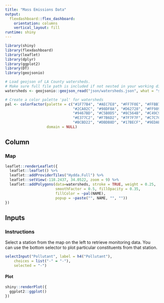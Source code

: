 ```yaml
---
title: "Mass Emissions Data"
output: 
  flexdashboard::flex_dashboard:
    orientation: columns
    vertical_layout: fill
runtime: shiny
---
```


```r
library(shiny)
library(flexdashboard)
library(leaflet)
library(dplyr)
library(ggplot2)
library(DT)
library(geojsonio)

# Load geojson of LA County watersheds.
# Make sure full file path is included if not nested in your working directory.
watersheds <- geojsonio::geojson_read("json/watersheds.json", what = "sp")

# Create a color palette 'pal' for watersheds
pal <- colorFactor(palette = c("#1F77B4", "#AEC7E8", "#FF7F0E", "#FFBB78", 
                               "#2CA02C", "#98DF8A", "#D62728", "#FF9896", 
                               "#9467BD", "#C5B0D5", "#8C564B", "#C49C94", 
                               "#E377C2", "#F7B6D2", "#7F7F7F", "#C7C7C7", 
                               "#BCBD22", "#DBDB8D", "#17BECF", "#9EDAE5"), 
                   domain = NULL)

```

Column {data-width=650}
-----------------------------------------------------------------------

### Map

```r
leaflet::renderLeaflet({
  leaflet::leaflet() %>%
  leaflet::addProviderTiles("Hydda.Full") %>%
  leaflet::setView(-118.2437, 34.0522, zoom = 9) %>%
  leaflet::addPolygons(data=watersheds, stroke = TRUE, weight = 0.25, 
                       smoothFactor = 0.5, fillOpacity = 0.35,
                       fillColor = ~pal(NAME), 
                       popup = ~paste("", NAME, "", ""))
})

```

Inputs {.sidebar data-width=300}
-----------------------------------------------------------------------

### Instructions

Select a station from the map on the left to retrieve monitoring data. You can use the bottom selector to plot particular constituents from that station.

```r
selectInput("Pollutant", label = h4("Pollutant"), 
    choices = list("-" = "-"),
    selected = "-")
```


#### Plot

```r
shiny::renderPlot({
  ggplot2::ggplot()
})

```

